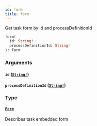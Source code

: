 ```yaml
---
id: form
title: form
---
```


Get task form by id and processDefinitionId

```graphql
form(
  id: String!
  processDefinitionId: String!
): Form

```

### Arguments

#### `id` ([`String!`](/docs/apis-clients/tasklist-api/scalars/string))

#### `processDefinitionId` ([`String!`](/docs/apis-clients/tasklist-api/scalars/string))

### Type

#### [`Form`](/docs/apis-clients/tasklist-api/objects/form)

Describes task embedded form
